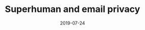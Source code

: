 ---
title: Superhuman and email privacy
description: A short reflection on user experience and design.
date: 2019-07-24
readingTime: 1
---